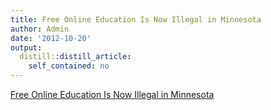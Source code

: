 ```yaml
---
title: Free Online Education Is Now Illegal in Minnesota
author: Admin
date: '2012-10-20'
output:
  distill::distill_article:
    self_contained: no
---
```


[Free Online Education Is Now Illegal in Minnesota](http://www.slate.com/blogs/future_tense/2012/10/18/minnesota_bans_coursera_state_takes_bold_stand_against_free_education.html)
